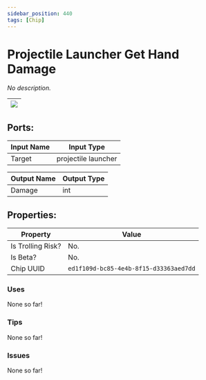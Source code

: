 ```yaml
---
sidebar_position: 440
tags: [Chip]
---
```


# Projectile Launcher Get Hand Damage


*No description.*

| ![](https://images-ext-2.discordapp.net/external/MPmIaQzlEPmgGWlgi-WxBBXt0Bjv_zWPkg1y1f_sy3s/https/www.recroomcircuits.com/image/circuit/absolute-value?width=206&height=108) |
|-----|

## Ports:

| Input Name | Input Type |
|-----------|-----------|
| Target | projectile launcher |

| Output Name | Output Type |
|-----------|-----------|
| Damage | int |

## Properties:

| Property  | Value |
|-------------------|-----------|
| Is Trolling Risk? | No. |
| Is Beta? | No. |
| Chip UUID | `ed1f109d-bc85-4e4b-8f15-d33363aed7dd` |

### Uses

None so far!

### Tips

None so far!

### Issues

None so far!